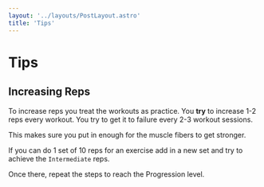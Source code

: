```yaml
---
layout: '../layouts/PostLayout.astro'
title: 'Tips'
---
```


# Tips

## Increasing Reps

To increase reps you treat the workouts as practice. You **try** to increase 1-2
reps every workout. You try to get it to failure every 2-3 workout sessions.

This makes sure you put in enough for the muscle fibers to get stronger.

If you can do 1 set of 10 reps for an exercise add in a new set and try to
achieve the `Intermediate` reps.

Once there, repeat the steps to reach the Progression level.
